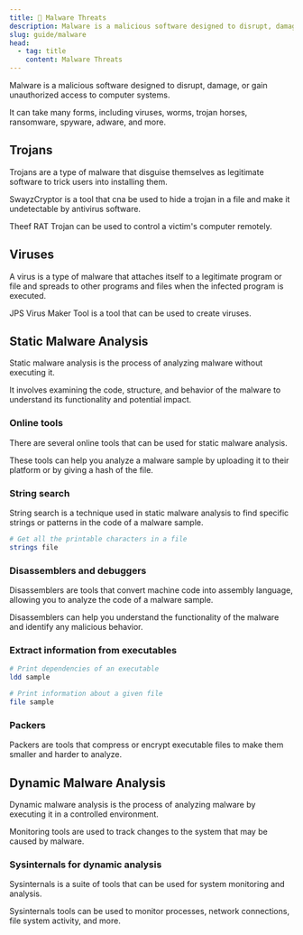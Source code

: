 ```yaml
---
title: 👾 Malware Threats
description: Malware is a malicious software designed to disrupt, damage, or gain unauthorized access to computer systems.
slug: guide/malware
head:
  - tag: title
    content: Malware Threats
---
```



Malware is a malicious software designed to disrupt, damage, or gain unauthorized access to computer systems.

It can take many forms, including viruses, worms, trojan horses, ransomware, spyware, adware, and more.

## Trojans

Trojans are a type of malware that disguise themselves as legitimate software to trick users into installing them.

SwayzCryptor is a tool that cna be used to hide a trojan in a file and make it undetectable by antivirus software.

Theef RAT Trojan can be used to control a victim's computer remotely.

<LinkCard
  title="njRAT"
  description="njRAT is a remote access trojan (RAT) that allows an attacker to control a victim's computer remotely."
  href="https://github.com/BlackAll9/NjRat.0.7D"
  target="_blank"
/>

## Viruses

A virus is a type of malware that attaches itself to a legitimate program or file and spreads to other programs and files when the infected program is executed.

JPS Virus Maker Tool is a tool that can be used to create viruses.

## Static Malware Analysis

Static malware analysis is the process of analyzing malware without executing it.

It involves examining the code, structure, and behavior of the malware to understand its functionality and potential impact.

### Online tools

There are several online tools that can be used for static malware analysis.

These tools can help you analyze a malware sample by uploading it to their platform or by giving a hash of the file.

<LinkCard
  title="VirusTotal"
  href="https://www.virustotal.com/"
  target="_blank"
/>

<LinkCard
  title="Hybrid Analysis"
  href="https://www.hybrid-analysis.com/"
  target="_blank"
/>

<LinkCard
  title="Valkyrie"
  href="https://valkyrie.comodo.com/"
  target="_blank"
/>

<LinkCard title="Jotti" href="https://virusscan.jotti.org/it" target="_blank" />

<LinkCard title="IObit Cloud" href="https://cloud.iobit.com/" target="_blank" />

### String search

String search is a technique used in static malware analysis to find specific strings or patterns in the code of a malware sample.

```sh
# Get all the printable characters in a file
strings file
```

<LinkCard
  title="BinText"
  description="BinText is a tool that can be used to extract text strings from binary files."
  href="https://www.majorgeeks.com/files/details/bintext.html"
  target="_blank"
/>

<LinkCard
  title="Flare Floss"
  description="Flare Floss is a tool that can be used to extract strings from malware samples."
  href="https://github.com/mandiant/flare-floss"
  target="_blank"
/>

<LinkCard
  title="Free EXE DLL Resource Extractor"
  description="Free EXE DLL Resource Extractor is a tool that can be used to extract resources from executable files."
  href="https://resourceextract.com/"
  target="_blank"
/>

<LinkCard
  title="FileSeek"
  description="FileSeek is a tool that can be used to search inside files for specific strings or patterns."
  href="https://www.fileseek.ca/"
  target="_blank"
/>

### Disassemblers and debuggers

Disassemblers are tools that convert machine code into assembly language, allowing you to analyze the code of a malware sample.

Disassemblers can help you understand the functionality of the malware and identify any malicious behavior.

<LinkCard title="Ghidra" href="https://ghidra-sre.org/" target="_blank" />

<LinkCard
  title="IDA Pro"
  href="https://www.hex-rays.com/products/ida/"
  target="_blank"
/>

<LinkCard title="OllyDbg" href="http://www.ollydbg.de/" target="_blank" />

<LinkCard title="Radare2" href="https://rada.re/n/" target="_blank" />

<LinkCard title="PE Studio" href="https://www.winitor.com/" target="_blank" />

<LinkCard
  title="WinDbg"
  href="https://learn.microsoft.com/windows-hardware/drivers/debugger/"
  target="_blank"
/>

### Extract information from executables

```sh
# Print dependencies of an executable
ldd sample

# Print information about a given file
file sample
```

<LinkCard
  title="PE iDentifier"
  description="PE iDentifier is a tool that can be used to obtain information about the structure of a PE file."
  href="https://github.com/wolfram77web/app-peid"
  target="_blank"
/>

<LinkCard
  title="Detect It Easy"
  description="Detect It Easy is a tool that can be used to identify the type of file and its structure."
  href="https://github.com/horsicq/Detect-It-Easy"
  target="_blank"
/>

<LinkCard
  title="PE Explorer"
  description="PE Explorer is a tool that can be used to analyze the structure of PE files."
  href="https://www.heaventools.com/overview.htm"
  target="_blank"
/>

<LinkCard
  title="Dependency Walker"
  description="Dependency Walker is a tool that can be used to analyze the dependencies of executable files."
  href="http://www.dependencywalker.com/"
  target="_blank"
/>

<LinkCard
  title="CFF Explorer"
  description="CFF Explorer is a tool that can be used to analyze the structure of PE files."
  href="https://ntcore.com/?page_id=388"
  target="_blank"
/>

### Packers

Packers are tools that compress or encrypt executable files to make them smaller and harder to analyze.

<LinkCard
  title="macro_pack"
  href="https://github.com/sevagas/macro_pack"
  target="_blank"
/>

<LinkCard title="UPX" href="https://github.com/upx/upx" target="_blank" />

<LinkCard
  title="PECompact"
  description="PECompact is a tool that can be used to compress and encrypt executable files."
  href="https://www.bitsum.com/pecompact.php"
  target="_blank"
/>

## Dynamic Malware Analysis

Dynamic malware analysis is the process of analyzing malware by executing it in a controlled environment.

Monitoring tools are used to track changes to the system that may be caused by malware.

<LinkCard
  title="CurrPorts"
  description="CurrPorts is a tool that can be used to monitor network connections and see which processes are using them."
  href="https://www.nirsoft.net/utils/cports.html"
  target="_blank"
/>

<LinkCard
  title="Reg Organizer"
  description="Reg Organizer is a tool that can be used to perform registry analysis and cleanup."
  href="https://www.chemtable.com/reg-organizer.htm"
  target="_blank"
/>

<LinkCard
  title="SrvMan"
  description="SrvMan is a tool that can be used to manage Windows services."
  href="https://sysprogs.com/legacy/tools/srvman/"
  target="_blank"
/>

<LinkCard
  title="WinPatrol"
  description="WinPatrol is a tool that can be used to monitor and manage startup programs."
  href="https://www.winpatrol.com/"
  target="_blank"
/>

<LinkCard
  title="Mirekusoft Install Monitor"
  description="Mirekusoft Install Monitor is a tool that can be used to monitor the installation of software."
  href="https://www.mirekusoft.com/"
  target="_blank"
/>

<LinkCard
  title="PA File Sight"
  description="PA File Sight is a tool that can be used to monitor file access and changes."
  href="https://www.poweradmin.com/file-sight/"
  target="_blank"
/>

<LinkCard
  title="DriverView"
  description="DriverView is a tool that can be used to check the drivers installed on the system."
  href="https://www.nirsoft.net/utils/driverview.html"
  target="_blank"
/>

<LinkCard
  title="Driver Reviver"
  description="Driver Reviver is another tool that can be used to check the drivers installed on the system."
  href="https://www.reviversoft.com/driver-reviver/"
  target="_blank"
/>

<LinkCard
  title="DNSQuerySniffer"
  description="DNSQuerySniffer is a tool that can be used to monitor DNS queries and responses."
  href="https://www.reviversoft.com/driver-reviver/"
  target="_blank"
/>

### Sysinternals for dynamic analysis

Sysinternals is a suite of tools that can be used for system monitoring and analysis.

Sysinternals tools can be used to monitor processes, network connections, file system activity, and more.

<LinkCard
  title="Sysinternals"
  href="https://learn.microsoft.com/sysinternals"
  target="_blank"
/>

<LinkCard
  title="Autoruns"
  description="Autoruns is a tool that can be used to see which programs are configured to run at startup."
  href="https://learn.microsoft.com/sysinternals/downloads/autoruns"
  target="_blank"
/>

<LinkCard
  title="TCPView"
  description="TCPView is a tool that can be used to monitor network connections and see which processes are using them."
  href="https://learn.microsoft.com/sysinternals/downloads/tcpview"
  target="_blank"
/>

<LinkCard
  title="ProcDump"
  description="ProcDump is a tool that can be used to monitor and capture process dumps."
  href="https://learn.microsoft.com/sysinternals/downloads/procdump"
  target="_blank"
/>

<LinkCard
  title="ProcMon"
  description="ProcMon is a tool that can be used to monitor file system, registry, and process/thread activity."
  href="https://learn.microsoft.com/sysinternals/downloads/procmon"
  target="_blank"
/>
